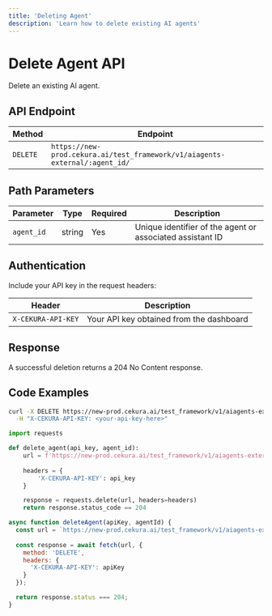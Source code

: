 ---
title: 'Deleting Agent'
description: 'Learn how to delete existing AI agents'
---

# Delete Agent API

Delete an existing AI agent.

## API Endpoint

| Method | Endpoint |
|--------|----------|
| `DELETE` | `https://new-prod.cekura.ai/test_framework/v1/aiagents-external/:agent_id/` |

## Path Parameters

| Parameter | Type | Required | Description |
|-----------|------|----------|-------------|
| `agent_id` | string | Yes | Unique identifier of the agent or associated assistant ID  |

## Authentication

Include your API key in the request headers:

| Header | Description |
|--------|-------------|
| `X-CEKURA-API-KEY` | Your API key obtained from the dashboard |

## Response

A successful deletion returns a 204 No Content response.

## Code Examples

<CodeGroup>

```bash Curl
curl -X DELETE https://new-prod.cekura.ai/test_framework/v1/aiagents-external/:agent_id/ \
  -H "X-CEKURA-API-KEY: <your-api-key-here>"
```

```python Python
import requests

def delete_agent(api_key, agent_id):
    url = f'https://new-prod.cekura.ai/test_framework/v1/aiagents-external/{agent_id}/'
    
    headers = {
        'X-CEKURA-API-KEY': api_key
    }

    response = requests.delete(url, headers=headers)
    return response.status_code == 204
```

```javascript JavaScript
async function deleteAgent(apiKey, agentId) {
  const url = `https://new-prod.cekura.ai/test_framework/v1/aiagents-external/${agentId}/`;
  
  const response = await fetch(url, {
    method: 'DELETE',
    headers: {
      'X-CEKURA-API-KEY': apiKey
    }
  });

  return response.status === 204;
}
```

</CodeGroup>
